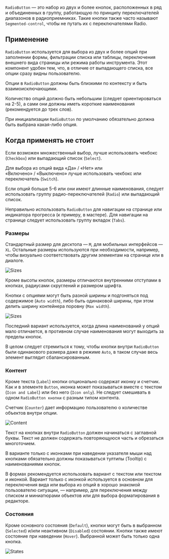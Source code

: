 `RadioButton` — это набор из двух и более кнопок, расположенных в ряд и объединенных в группу, работающую по принципу переключателей диапазонов в радиоприемниках. Такие кнопки также часто называют `Segmented-control`, чтобы не путать их с переключателями Radio.

## Применение

`RadioButton` используется для выбора из двух и более опций при заполнении формы, фильтрации списка или таблицы, переключения внешнего вида страницы или режима работы инструмента. Этот компонент удобен тем, что, в отличие от выпадающего списка, все опции сразу видны пользователю.

Опции в `RadioButton` должны быть близкими по контексту и быть взаимоисключающими.

Количество опций должно быть небольшим (следует ориентироваться на 2-5), а сами они должны иметь короткие наименования (рекомендуется до трех слов).

При инициализации `RadioButton` по умолчанию обязательно должна быть выбрана какая-либо опция.

## Когда применять не стоит

Если возможен множественный выбор, лучше использовать чекбокс (`Checkbox`) или выпадающий список (`Select`).

Для выбора из опций вида «Да» / «Нет» или «Включено» / «Выключено» лучше использовать чекбокс или переключатель (`Switch`).

Если опций больше 5-6 или они имеют длинные наименования, следует использовать группу радио-переключателей (`Radio`) или выпадающий список.

Неправильно использовать `RadioButton` для навигации на странице или индикатора прогресса (к примеру, в мастере). Для навигации на странице следует использовать группу вкладок (`Tabs`).

### Размеры

Стандартный размер для десктопа — `M`, для мобильных интерфейсов — `XL`. Остальные размеры используются при необходимости, например, чтобы визуально соответствовать другим элементам на странице или в диалоге.

![Sizes](/static/images/design/RadioButton/Sizes1.png)

Кроме высоты кнопок, размеры отличаются внутренними отступами в кнопках, радиусами скруглений и размером шрифта.

Кнопки с опциями могут быть разной ширины и подгоняться под содержимое (`Auto width`), либо быть одинаковой ширины, при этом делить ширину контейнера поровну (`Max width`).

![Sizes](/static/images/design/RadioButton/Sizes2.png)

Последний вариант используется, когда длина наименований у опций мало отличается, в противном случае наименования могут выходить за пределы кнопок.

В целом следует стремиться к тому, чтобы кнопки внутри `RadioButton` были одинакового размера даже в режиме `Auto`, в таком случае весь элемент выглядит сбалансированным.

### Контент

Кроме текста (`Label`) кнопки опционально содержат иконку и счетчик. Как и в элементе `Button`, иконка может показываться вместе с текстом (`Icon and Label`) или без него (`Icon only`). Не следует смешивать в одном `RadioButton кнопки` с разным типом контента.

Счетчик (`Counter`) дает информацию пользователю о количестве объектов внутри опции.

![Content](/static/images/design/RadioButton/Content.png)

Текст на кнопках внутри `RadioButton` должен начинаться с заглавной буквы. Текст не должен содержать повторяющуюся часть и обрезаться многоточием.

В варианте только с иконками при наведении указателя мыши над кнопками обязательно должны показываться тултипы (Tooltip) с наименованиями кнопок.

В формах рекомендуется использовать вариант с текстом или текстом и иконкой. Вариант только с иконкой используется в основном для переключения вида или выбора из опций в хорошо знакомой пользователю ситуации, — например, для переключения между списком и миниатюрами объектов или для выбора форматирования в редакторе.

### Состояния

Кроме основного состояния (`Default`), кнопки могут быть в выбранном (`Selected`) и/или неактивном (`Disabled`) состоянии. Кнопки также имеют состояние при наведении (`Hover`). Выбранной может быть только одна кнопка.

![States](/static/images/design/RadioButton/States.png)